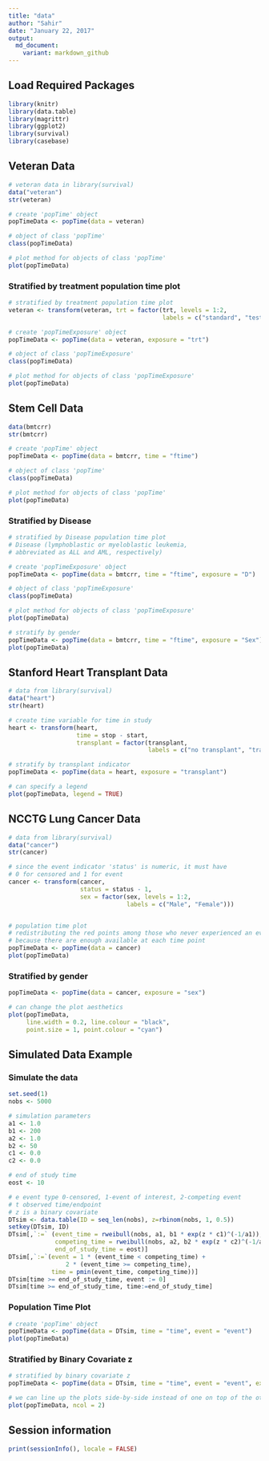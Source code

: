 ```yaml
---
title: "data"
author: "Sahir"
date: "January 22, 2017"
output:
  md_document:
    variant: markdown_github
---
```


## Load Required Packages

```r
library(knitr)
library(data.table)
library(magrittr)
library(ggplot2)
library(survival)
library(casebase)
```

## Veteran Data

```r
# veteran data in library(survival)
data("veteran")
str(veteran)

# create 'popTime' object
popTimeData <- popTime(data = veteran)

# object of class 'popTime'
class(popTimeData)

# plot method for objects of class 'popTime'
plot(popTimeData)
```

### Stratified by treatment population time plot

```r
# stratified by treatment population time plot
veteran <- transform(veteran, trt = factor(trt, levels = 1:2,
                                           labels = c("standard", "test")))

# create 'popTimeExposure' object
popTimeData <- popTime(data = veteran, exposure = "trt")

# object of class 'popTimeExposure'
class(popTimeData)

# plot method for objects of class 'popTimeExposure'
plot(popTimeData)
```



## Stem Cell Data

```r
data(bmtcrr)
str(bmtcrr)

# create 'popTime' object
popTimeData <- popTime(data = bmtcrr, time = "ftime")

# object of class 'popTime'
class(popTimeData)

# plot method for objects of class 'popTime'
plot(popTimeData)
```


### Stratified by Disease

```r
# stratified by Disease population time plot
# Disease (lymphoblastic or myeloblastic leukemia,
# abbreviated as ALL and AML, respectively)

# create 'popTimeExposure' object
popTimeData <- popTime(data = bmtcrr, time = "ftime", exposure = "D")

# object of class 'popTimeExposure'
class(popTimeData)

# plot method for objects of class 'popTimeExposure'
plot(popTimeData)

# stratify by gender
popTimeData <- popTime(data = bmtcrr, time = "ftime", exposure = "Sex")
plot(popTimeData)
```



## Stanford Heart Transplant Data

```r
# data from library(survival)
data("heart")
str(heart)

# create time variable for time in study
heart <- transform(heart,
                   time = stop - start,
                   transplant = factor(transplant,
                                       labels = c("no transplant", "transplant")))

# stratify by transplant indicator
popTimeData <- popTime(data = heart, exposure = "transplant")

# can specify a legend
plot(popTimeData, legend = TRUE)
```


## NCCTG Lung Cancer Data

```r
# data from library(survival)
data("cancer")
str(cancer)

# since the event indicator 'status' is numeric, it must have
# 0 for censored and 1 for event
cancer <- transform(cancer,
                    status = status - 1,
                    sex = factor(sex, levels = 1:2,
                                 labels = c("Male", "Female")))


# population time plot
# redistributing the red points among those who never experienced an event
# because there are enough available at each time point
popTimeData <- popTime(data = cancer)
plot(popTimeData)
```


### Stratified by gender

```r
popTimeData <- popTime(data = cancer, exposure = "sex")

# can change the plot aesthetics
plot(popTimeData,
     line.width = 0.2, line.colour = "black",
     point.size = 1, point.colour = "cyan")
```


## Simulated Data Example

### Simulate the data

```r
set.seed(1)
nobs <- 5000

# simulation parameters
a1 <- 1.0
b1 <- 200
a2 <- 1.0
b2 <- 50
c1 <- 0.0
c2 <- 0.0

# end of study time
eost <- 10

# e event type 0-censored, 1-event of interest, 2-competing event
# t observed time/endpoint
# z is a binary covariate
DTsim <- data.table(ID = seq_len(nobs), z=rbinom(nobs, 1, 0.5))
setkey(DTsim, ID)
DTsim[,`:=` (event_time = rweibull(nobs, a1, b1 * exp(z * c1)^(-1/a1)),
             competing_time = rweibull(nobs, a2, b2 * exp(z * c2)^(-1/a2)),
             end_of_study_time = eost)]
DTsim[,`:=`(event = 1 * (event_time < competing_time) +
                2 * (event_time >= competing_time),
            time = pmin(event_time, competing_time))]
DTsim[time >= end_of_study_time, event := 0]
DTsim[time >= end_of_study_time, time:=end_of_study_time]
```

### Population Time Plot

```r
# create 'popTime' object
popTimeData <- popTime(data = DTsim, time = "time", event = "event")
plot(popTimeData)
```

### Stratified by Binary Covariate z

```r
# stratified by binary covariate z
popTimeData <- popTime(data = DTsim, time = "time", event = "event", exposure = "z")

# we can line up the plots side-by-side instead of one on top of the other
plot(popTimeData, ncol = 2)
```


## Session information

```r
print(sessionInfo(), locale = FALSE)
```




